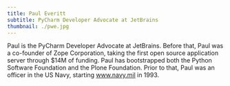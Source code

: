 ```yaml
---
title: Paul Everitt
subtitle: PyCharm Developer Advocate at JetBrains
thumbnail: ./pwe.jpg
---
```


Paul is the PyCharm Developer Advocate at JetBrains. Before that, Paul
was a co-founder of Zope Corporation, taking the first open source
application server through $14M of funding. Paul has bootstrapped both
the Python Software Foundation and the Plone Foundation. Prior to that,
Paul was an officer in the US Navy, starting www.navy.mil in 1993.
